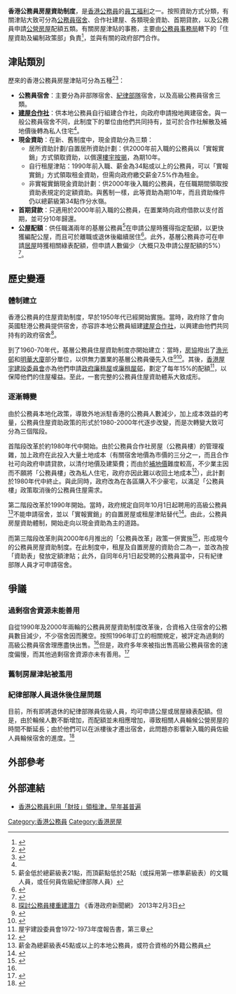'''香港公務員房屋資助制度'''，是[[香港公務員|香港公務員]]的[[員工福利|員工福利]]之一。按照資助方式分類，有關津貼大致可分為[[香港政府宿舍|公務員宿舍]]、合作社建屋、各類現金資助、首期貸款，以及公務員申請[[香港公共房屋|公營房屋]]配額五類。有關房屋津貼的事務，主要由[[公務員事務局|公務員事務局]]轄下的「住屋資助及編制政策部」負責<ref>{{Cite web |url=https://www.csb.gov.hk/tc_chi/aboutus/org/scsd/386.html |title=公務員事務局電話、傳真及電郵錄-住屋資助及編制政策部 |accessdate=2020-08-18 |archive-date=2019-10-20 |archive-url=https://web.archive.org/web/20191020221317/https://www.csb.gov.hk/tc_chi/aboutus/org/scsd/386.html |dead-url=no }}</ref>，並與有關的政府部門合作。

== 津貼類別 ==
歷來的香港公務員房屋津貼可分為五種<ref>{{Cite web |url=https://www.csb.gov.hk/tc_chi/admin/benefits/760.html |title=公務員事務局-2000年6月1日或之後獲發聘書人員的房屋福利 |accessdate=2020年8月18日 |archive-date=2019年10月20日 |archive-url=https://web.archive.org/web/20191020211549/https://www.csb.gov.hk/tc_chi/admin/benefits/760.html |dead-url=no }}</ref><ref>{{Cite web |url=https://www.csb.gov.hk/tc_chi/admin/benefits/761.html |title=公務員事務局-2000年6月1日之前獲發聘書人員的房屋福利 |accessdate=2020年8月18日 |archive-date=2019年10月20日 |archive-url=https://web.archive.org/web/20191020211549/https://www.csb.gov.hk/tc_chi/admin/benefits/761.html |dead-url=no }}</ref>：
*'''公務員宿舍'''：主要分為非部隊宿舍、[[紀律部隊|紀律部隊]]宿舍，以及高級公務員宿舍三類。
*'''[[香港政府公務員建屋合作社|建屋合作社]]'''：供本地公務員自行組建合作社，向政府申請撥地興建宿舍。與一般公務員宿舍不同，此制度下的單位由他們共同持有，並可於合作社解散及補地價後轉為私人住宅<ref name=公務員樓></ref>。
*'''現金資助'''：在新、舊制度中，現金資助分為三類：
**居所資助計劃/自置居所資助計劃：供2000年前入職的公務員以「實報實銷」方式領取資助，以償還[[樓宇按揭|樓宇按揭]]，為期10年。
**自行租屋津貼：1990年前入職、薪金為34點或以上的公務員，可以「實報實銷」方式領取租金資助，但需向政府繳交薪金7.5%作為租金。
**非實報實銷現金資助計劃：供2000年後入職的公務員，在任職期間領取按資助表規定的定額資助。與舊制一樣，此等資助為期10年，而且資助條件仍以總薪級第34點作分水嶺。
*'''首期貸款'''：只適用於2000年前入職的公務員，在置業時向政府借款以支付首期，並可分10年歸還。
*'''公屋配額'''：供任職滿兩年的基層公務員<ref>薪金低於總薪級表21點，而頂薪點低於25點（或採用第一標準薪級表）的文職人員，或任何員佐級紀律部隊人員）</ref>在申請公屋時獲得指定配額，以更快獲編配公屋，而且可於離職或退休後繼續居住<ref>{{Cite web |url=http://hksargegu.org.hk/public_html/GEGU_ORG/%E5%85%AC%E5%8B%99%E5%93%A1%E5%85%AC%E5%B1%8B%E9%85%8D%E9%A1%8D(%E4%B8%80%E8%88%AC).pdf |title=公務員事務局通函第16/2018號：二零一八/二零一九年度公務員公共房屋配額計劃（一般配額） |accessdate=2020-08-18 |archive-date=2019-02-14 |archive-url=https://web.archive.org/web/20190214150037/http://hksargegu.org.hk/public_html/GEGU_ORG/%E5%85%AC%E5%8B%99%E5%93%A1%E5%85%AC%E5%B1%8B%E9%85%8D%E9%A1%8D(%E4%B8%80%E8%88%AC).pdf |dead-url=no }}</ref>。此外，基層公務員亦可在申請[[居者有其屋計劃|居屋]]時獲相關綠表配額，但申請人數偏少（大概只及申請公屋配額的5%）<ref>{{Cite web |url=https://www.info.gov.hk/gia/general/201802/28/P2018022800381.htm |title=立法會十一題：為現職及退休公務員提供宿舍及資助公共房屋 |accessdate=2020-08-19 |archive-date=2019-10-29 |archive-url=https://web.archive.org/web/20191029234658/https://www.info.gov.hk/gia/general/201802/28/P2018022800381.htm |dead-url=no }}</ref>。

== 歷史變遷 ==
=== 體制建立 ===
香港公務員的住屋資助制度，早於1950年代已經開始實施。當時，政府除了會向英國駐港公務員提供宿舍，亦容許本地公務員組建[[香港政府公務員建屋合作社|建屋合作社]]，以興建由他們共同持有的政府宿舍<ref name=公務員樓>[http://www.news.gov.hk/tc/record/html/2013/02/20130203_113613.shtml 探討公務員樓重建潛力] {{Wayback|url=http://www.news.gov.hk/tc/record/html/2013/02/20130203_113613.shtml |date=20190903093505 }}《香港政府新聞網》 2013年2月3日</ref>。

到了1960-70年代，基層公務員住屋資助制度亦開始建立：當時，[[香港房屋協會|房協]]撥出了[[漁光村_(香港)|漁光邨]]和[[明華大廈|明華大廈]]部分單位，以供無力置業的基層公務員優先入住<ref>{{Cite web |url=https://www.hkhs.com/tc/housing_archive/id/25/scheme/4 |title=香港房屋協會-房屋檔案：明華大廈 |accessdate=2020-08-18 |archive-date=2020-05-03 |archive-url=https://web.archive.org/web/20200503100833/https://www.hkhs.com/tc/housing_archive/id/25/scheme/4 |dead-url=no }}</ref><ref>{{Cite web |url=https://www.hkhs.com/tc/housing_archive/id/30/scheme/4 |title=香港房屋協會-房屋檔案：漁光邨 |accessdate=2020-08-18 |archive-date=2020-05-03 |archive-url=https://web.archive.org/web/20200503100918/https://www.hkhs.com/tc/housing_archive/id/30/scheme/4 |dead-url=no }}</ref>。其後，[[香港屋宇建設委員會|香港屋宇建設委員會]]亦為他們申請[[政府廉租屋|政府廉租屋]]或[[廉租屋邨|廉租屋邨]]，劃定了每年15%的配額<ref>屋宇建設委員會1972-1973年度報告書，第三章</ref>，以保障他們的住屋權益。至此，一套完整的公務員住屋資助體系大致成形。

=== 逐漸轉變 ===
由於公務員本地化政策，導致外地派駐香港的公務員人數減少，加上成本效益的考量，公務員住屋資助政策的形式於1980-2000年代逐步改變，而是次轉變大致可分為三個階段。

首階段改革於約1980年代中開始。由於公務員合作社房屋（公務員樓）的管理複雜，加上政府在此投入大量土地成本（有關宿舍地價為市價的三分之一，而且合作社可向政府申請貸款，以清付地價及建築費；而由於[[補地價|補地價]]難度較高，不少業主因而不願將「公務員樓」改為私人住宅，政府亦因此難以收回土地成本<ref>{{Cite web |url=http://www.cnp.hk/writing_manageb/phk_chungtat/0a446ff5.html |title=公務員樓之契機 |accessdate=2020-08-19 |archive-date=2020-01-30 |archive-url=https://web.archive.org/web/20200130085733/http://www.cnp.hk/writing_manageb/phk_chungtat/0a446ff5.html |dead-url=no }}</ref>），此計劃於1980年代中終止。與此同時，政府改為在各區購入不少豪宅，以滿足「公務員樓」政策取消後的公務員住屋需求。

第二階段改革於1990年開始。當時，政府規定自同年10月1日起聘用的高級公務員<ref>薪金為總薪級表45點或以上的本地公務員，或符合資格的外籍公務員</ref>不能申請宿舍，並以「實報實銷」的自置房屋或租屋津貼替代<ref name=審計報告>{{Cite web |url=https://www.aud.gov.hk/pdf_ca/c62ch01.pdf |title=審計署報告書-過剩宿舍的管理 |accessdate=2020-08-19 |archive-date=2017-09-22 |archive-url=https://web.archive.org/web/20170922024036/http://www.aud.gov.hk/pdf_ca/c62ch01.pdf |dead-url=no }}</ref>。由此，公務員房屋資助體制，開始走向以現金資助為主的道路。

而第三階段改革則與2000年6月推出的「公務員改革」政策一併實施<ref>{{cite web|url=https://www.hk01.com/%E8%81%B7%E5%A0%B4/120845/%E5%85%AC%E5%8B%99%E5%93%A1-%E4%B8%80%E5%9C%96%E7%9C%8B%E6%B8%85-%E6%94%BF%E5%BA%9C%E5%B7%A5%E6%96%B0%E8%88%8A%E5%88%B6%E7%A6%8F%E5%88%A9%E5%B7%AE%E7%95%B0-%E8%88%8A%E4%BA%BA%E5%B9%B4%E5%81%87%E5%A4%9A%E8%BF%91%E4%B8%80%E5%80%8D|title=【公務員】一圖看清　政府工新舊制福利差異　舊人年假多近一倍？
|date=2018-10-11|accessdate=2020-08-19|work=[[香港01|香港01]]}}</ref>，形成現今的公務員房屋資助制度。在此制度中，租屋及自置房屋的資助合二為一，並改為按「資助表」發放定額津貼；此外，自同年6月1日起受聘的公務員當中，只有紀律部隊人員才可申請宿舍。

== 爭議 ==
=== 過剩宿舍資源未能善用 ===
自從1990年及2000年兩輪的公務員房屋資助制度改革後，合資格入住宿舍的公務員數目減少，不少宿舍因而騰空。按照1996年訂立的相關規定，被評定為過剩的高級公務員宿舍理應盡快出售。<ref name=審計報告></ref>但是，政府多年來被指出售高級公務員宿舍的速度偏慢，而其他過剩宿舍資源亦未有善用。<ref>{{cite web|url=http://the-sun.on.cc/cnt/news/20140417/00407_019.html|title=公務員宿舍過剩 丟空數百單位|date=2014-04-17|accessdate=2020-08-19|work=[[太陽報|太陽報]]|archive-date=2014-04-23|archive-url=https://web.archive.org/web/20140423001903/http://the-sun.on.cc/cnt/news/20140417/00407_019.html|dead-url=no}}</ref>

=== 舊制房屋津貼被濫用 ===
{{main|麥齊光涉貪案}}

=== 紀律部隊人員退休後住屋問題 ===
目前，所有即將退休的紀律部隊員佐級人員，均可申請公屋或居屋綠表配額。但是，由於輪候人數不斷增加，而配額並未相應增加，導致相關人員輪候公營房屋的時間不斷延長；由於他們可以在派樓後才遷出宿舍，此問題亦影響新入職的員佐級人員輪候宿舍的進度。<ref>{{cite web|url=https://orientaldaily.on.cc/cnt/news/20130603/00176_016.html|title=紀律部隊退休難爭公屋|date=2013-06-03|accessdate=2020-08-19|work=[[東方日報|東方日報]]|archive-date=2019-02-06|archive-url=https://web.archive.org/web/20190206085644/http://orientaldaily.on.cc/cnt/news/20130603/00176_016.html|dead-url=no}}</ref>

== 外部參考 ==
{{reflist}}

== 外部連結 ==
*[http://hk.apple.nextmedia.com/news/art/20120713/16510397 香港公務員利用「財技」領租津，早年甚普遍] {{Wayback|url=http://hk.apple.nextmedia.com/news/art/20120713/16510397 |date=20150420212758 }}

[[Category:香港公務員|Category:香港公務員]]
[[Category:香港房屋|Category:香港房屋]]